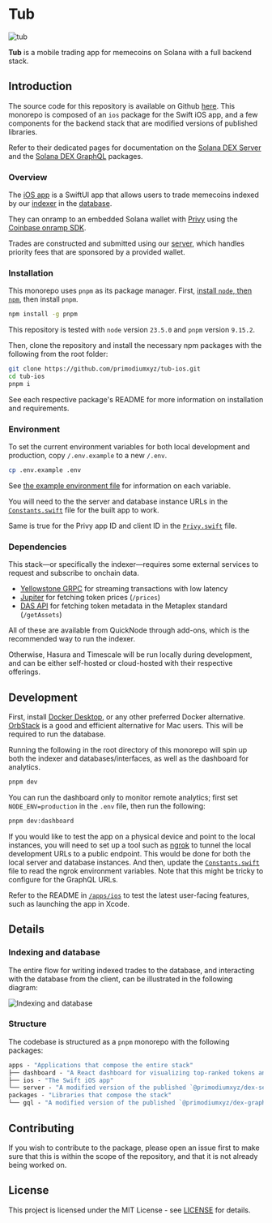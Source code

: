 # Tub

![tub](../public/tub/merged.png)

**Tub** is a mobile trading app for memecoins on Solana with a full backend
stack.

## Introduction

The source code for this repository is available on Github
[here](https://github.com/primodiumxyz/tub-ios). This monorepo is composed of an
`ios` package for the Swift iOS app, and a few components for the backend stack
that are modified versions of published libraries.

Refer to their dedicated pages for documentation on the
[Solana DEX Server](./dex-server.mdx) and the
[Solana DEX GraphQL](./dex-graphql.mdx) packages.

### Overview

The [iOS app](https://github.com/primodiumxyz/tub-ios/blob/main/apps/ios/) is a
SwiftUI app that allows users to trade memecoins indexed by our
[indexer](https://github.com/primodiumxyz/dex-indexer-stack/tree/main/packages/indexer)
in the
[database](https://github.com/primodiumxyz/tub-ios/blob/main/packages/gql/).

They can onramp to an embedded Solana wallet with [Privy](https://www.privy.io/)
using the
[Coinbase onramp SDK](https://help.coinbase.com/en/developer-platform/coinbase-onramp-sdk).

Trades are constructed and submitted using our
[server](https://github.com/primodiumxyz/tub-ios/blob/main/apps/server/), which
handles priority fees that are sponsored by a provided wallet.

### Installation

This monorepo uses `pnpm` as its package manager. First,
[install `node`, then `npm`](https://docs.npmjs.com/downloading-and-installing-node-js-and-npm),
then install `pnpm`.

```bash
npm install -g pnpm
```

This repository is tested with `node` version `23.5.0` and `pnpm` version
`9.15.2`.

Then, clone the repository and install the necessary npm packages with the
following from the root folder:

```bash
git clone https://github.com/primodiumxyz/tub-ios.git
cd tub-ios
pnpm i
```

See each respective package's README for more information on installation and
requirements.

### Environment

To set the current environment variables for both local development and
production, copy `/.env.example` to a new `/.env`.

```bash
cp .env.example .env
```

See
[the example environment file](https://github.com/primodiumxyz/tub-ios/blob/main/.env.example)
for information on each variable.

You will need to the the server and database instance URLs in the
[`Constants.swift`](https://github.com/primodiumxyz/tub-ios/blob/main/apps/ios/Tub/Sources/Utils/Constants.swift)
file for the built app to work.

Same is true for the Privy app ID and client ID in the
[`Privy.swift`](https://github.com/primodiumxyz/tub-ios/blob/main/apps/ios/Tub/Sources/Privy.swift)
file.

### Dependencies

This stack—or specifically the indexer—requires some external services to
request and subscribe to onchain data.

- [Yellowstone GRPC](https://github.com/rpcpool/yellowstone-grpc) for streaming
  transactions with low latency
- [Jupiter](https://station.jup.ag/docs/apis/price-api-v2) for fetching token
  prices (`/prices`)
- [DAS API](https://developers.metaplex.com/das-api) for fetching token metadata
  in the Metaplex standard (`/getAssets`)

All of these are available from QuickNode through add-ons, which is the
recommended way to run the indexer.

Otherwise, Hasura and Timescale will be run locally during development, and can
be either self-hosted or cloud-hosted with their respective offerings.

## Development

First, install
[Docker Desktop](https://www.docker.com/products/docker-desktop/), or any other
preferred Docker alternative. [OrbStack](https://orbstack.dev/) is a good and
efficient alternative for Mac users. This will be required to run the database.

Running the following in the root directory of this monorepo will spin up both
the indexer and databases/interfaces, as well as the dashboard for analytics.

```bash
pnpm dev
```

You can run the dashboard only to monitor remote analytics; first set
`NODE_ENV=production` in the `.env` file, then run the following:

```bash
pnpm dev:dashboard
```

If you would like to test the app on a physical device and point to the local
instances, you will need to set up a tool such as [ngrok](https://ngrok.com/) to
tunnel the local development URLs to a public endpoint. This would be done for
both the local server and database instances. And then, update the
[`Constants.swift`](https://github.com/primodiumxyz/tub-ios/blob/main/apps/ios/Tub/Sources/Utils/Constants.swift)
file to read the ngrok environment variables. Note that this might be tricky to
configure for the GraphQL URLs.

Refer to the README in [`/apps/ios`](/apps/ios/README.md) to test the latest
user-facing features, such as launching the app in Xcode.

## Details

### Indexing and database

The entire flow for writing indexed trades to the database, and interacting with
the database from the client, can be illustrated in the following diagram:

![Indexing and database](../public/tub/indexing-lifecycle.svg)

### Structure

The codebase is structured as a `pnpm` monorepo with the following packages:

```ml
apps - "Applications that compose the entire stack"
├── dashboard - "A React dashboard for visualizing top-ranked tokens and analytics data from the app"
├── ios - "The Swift iOS app"
└── server - "A modified version of the published `@primodiumxyz/dex-server` package"
packages - "Libraries that compose the stack"
└── gql - "A modified version of the published `@primodiumxyz/dex-graphql` package"
```

## Contributing

If you wish to contribute to the package, please open an issue first to make
sure that this is within the scope of the repository, and that it is not already
being worked on.

## License

This project is licensed under the MIT License - see
[LICENSE](https://github.com/primodiumxyz/tub-ios/blob/main/LICENSE) for
details.
